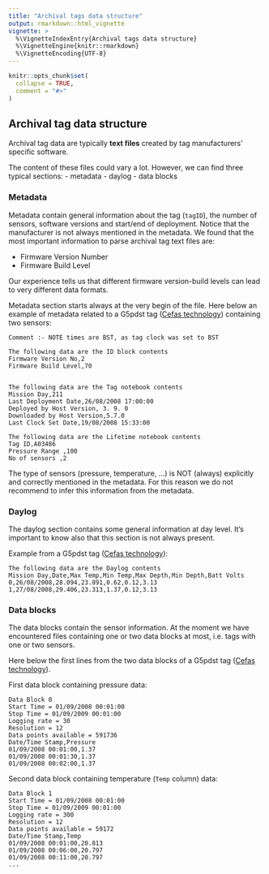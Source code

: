 ```yaml
---
title: "Archival tags data structure"
output: rmarkdown::html_vignette
vignette: >
  %\VignetteIndexEntry{Archival tags data structure}
  %\VignetteEngine{knitr::rmarkdown}
  %\VignetteEncoding{UTF-8}
---
```


```r
knitr::opts_chunk$set(
  collapse = TRUE,
  comment = "#>"
)
```

## Archival tag data structure

Archival tag data are typically **text files** created by tag manufacturers' specific software.

The content of these files could vary a lot. However, we can find three typical sections:
- metadata
- daylog
- data blocks

### Metadata

Metadata contain general information about the tag (`tagID`), the number of sensors, software versions and start/end of deployment. Notice that the manufacturer is not always mentioned in the metadata. We found that the most important information to parse archival tag text files are:

- Firmware Version Number
- Firmware Build Level

Our experience tells us that different firmware version-build levels can lead to very different data formats.

Metadata section starts always at the very begin of the file. Here below an example of metadata related to a G5pdst tag ([Cefas technology](https://cefastechnology.co.uk/)) containing two sensors:

```
Comment :- NOTE times are BST, as tag clock was set to BST

The following data are the ID block contents
Firmware Version No,2
Firmware Build Level,70


The following data are the Tag notebook contents
Mission Day,211
Last Deployment Date,26/08/2008 17:00:00
Deployed by Host Version, 3. 9. 0
Downloaded by Host Version,5.7.0
Last Clock Set Date,19/08/2008 15:33:00

The following data are the Lifetime notebook contents
Tag ID,A03486
Pressure Range ,100
No of sensors ,2
```

The type of sensors (pressure, temperature, ...) is NOT (always) explicitly and correctly mentioned in the metadata. For this reason we do not recommend to infer this information from the metadata.

### Daylog

The daylog section contains some general information at day level. It's important to know also that this section is not always present.

Example from a G5pdst tag ([Cefas technology](https://cefastechnology.co.uk/)):

```
The following data are the Daylog contents
Mission Day,Date,Max Temp,Min Temp,Max Depth,Min Depth,Batt Volts
0,26/08/2008,28.094,23.891,0.62,0.12,3.13
1,27/08/2008,29.406,23.313,1.37,0.12,3.13
```

### Data blocks

The data blocks contain the sensor information. At the moment we have encountered files containing one or two data blocks at most, i.e. tags with one or two sensors.

Here below the first lines from the two data blocks of a G5pdst tag ([Cefas technology](https://cefastechnology.co.uk/)).

First data block containing pressure data:

```
Data Block 0
Start Time = 01/09/2008 00:01:00
Stop Time = 01/09/2009 00:01:00
Logging rate = 30
Resolution = 12
Data points available = 591736
Date/Time Stamp,Pressure
01/09/2008 00:01:00,1.37
01/09/2008 00:01:30,1.37
01/09/2008 00:02:00,1.37
```

Second data block containing temperature (`Temp` column) data:

```
Data Block 1
Start Time = 01/09/2008 00:01:00
Stop Time = 01/09/2009 00:01:00
Logging rate = 300
Resolution = 12
Data points available = 59172
Date/Time Stamp,Temp
01/09/2008 00:01:00,20.813
01/09/2008 00:06:00,20.797
01/09/2008 00:11:00,20.797
...
```
